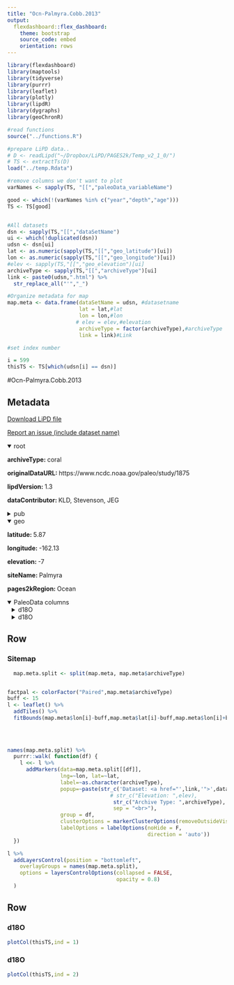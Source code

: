 ```yaml
---
title: "Ocn-Palmyra.Cobb.2013"
output: 
  flexdashboard::flex_dashboard:
    theme: bootstrap
    source_code: embed
    orientation: rows
---
```


```r
library(flexdashboard)
library(maptools)
library(tidyverse)
library(purrr)
library(leaflet)
library(plotly)
library(lipdR)
library(dygraphs)
library(geoChronR)

#read functions
source("../functions.R")

#prepare LiPD data..
# D <- readLipd("~/Dropbox/LiPD/PAGES2k/Temp_v2_1_0/")
# TS <- extractTs(D)
load("../temp.Rdata")

#remove columns we don't want to plot
varNames <- sapply(TS, "[[","paleoData_variableName")

good <- which(!(varNames %in% c("year","depth","age")))
TS <- TS[good]


#All datasets
dsn <- sapply(TS,"[[","dataSetName")
ui <- which(!duplicated(dsn))
udsn <- dsn[ui]
lat <- as.numeric(sapply(TS,"[[","geo_latitude")[ui])
lon <- as.numeric(sapply(TS,"[[","geo_longitude")[ui])
#elev <- sapply(TS,"[[","geo_elevation")[ui]
archiveType <- sapply(TS,"[[","archiveType")[ui]
link <- paste0(udsn,".html") %>% 
  str_replace_all("'","_")

#Organize metadata for map
map.meta <- data.frame(dataSetName = udsn, #datasetname
                       lat = lat,#lat
                       lon = lon,#lon
                      # elev = elev,#elevation
                       archiveType = factor(archiveType),#archiveType
                       link = link)#Link

#set index number

i = 599
thisTS <- TS[which(udsn[i] == dsn)]
```
#Ocn-Palmyra.Cobb.2013

Metadata {.sidebar}
-------------------------------------
[Download LiPD file](Ocn-Palmyra.Cobb.2013.lpd)
            

[Report an issue (include dataset name)](https://github.com/nickmckay/LiPDverse/issues)

<details open style="margin-left: 0px">
<summary>root</summary>
<p style="margin-left: 0px"><strong>archiveType: </strong>coral
<p style="margin-left: 0px"><strong>originalDataURL: </strong>https://www.ncdc.noaa.gov/paleo/study/1875
<p style="margin-left: 0px"><strong>lipdVersion: </strong>1.3
<p style="margin-left: 0px"><strong>dataContributor: </strong>KLD, Stevenson, JEG
</details>
<details>
<summary>pub</summary>
<details style="margin-left: 10px">
<summary>pub1</summary>
<p style="margin-left: 10px"><strong>author: </strong>Cobb, Kim M.;Charles, Christopher D.;Cheng, Hai;Edwards, R. Lawrence
<p style="margin-left: 10px"><strong>citeKey: </strong>cobb2003elniosouthernoscillationa
<p style="margin-left: 10px"><strong>journal: </strong>Nature
<p style="margin-left: 10px"><strong>volume: </strong>424
<p style="margin-left: 10px"><strong>pages: </strong>271-276
<p style="margin-left: 10px"><strong>pubYear: </strong>2003
<p style="margin-left: 10px"><strong>title: </strong>El Niño/Southern Oscillation and tropical Pacific climate during the last millennium
<p style="margin-left: 10px"><strong>DOI: </strong>10.1038/nature01779
</details>
<details style="margin-left: 10px">
<summary>pub2</summary>
<p style="margin-left: 10px"><strong>author: </strong>Cobb, Kim M.;Charles, Christopher D.;Cheng, Hai;Kastner, Miriam;Edwards, R.Lawrence
<p style="margin-left: 10px"><strong>citeKey: </strong>cobb2003uthdatinglivingandyoungfo
<p style="margin-left: 10px"><strong>journal: </strong>Earth and Planetary Science Letters
<p style="margin-left: 10px"><strong>volume: </strong>210
<p style="margin-left: 10px"><strong>pages: </strong>271-276
<p style="margin-left: 10px"><strong>pubYear: </strong>2003
<p style="margin-left: 10px"><strong>title: </strong>U/Th-dating living and young fossil corals from the central tropical Pacific
<p style="margin-left: 10px"><strong>DOI: </strong>10.1016/S0012-821X(03)00138-9
</details>
<details style="margin-left: 10px">
<summary>pub3</summary>
<p style="margin-left: 10px"><strong>author: </strong>Cobb, K. M.;Westphal, N.;Sayani, H. R.;Watson, J. T.;Di Lorenzo, E.;Cheng, H.;Edwards, R. L.;Charles, C. D.
<p style="margin-left: 10px"><strong>citeKey: </strong>cobb2013highlyvariableelninosouth
<p style="margin-left: 10px"><strong>journal: </strong>Science
<p style="margin-left: 10px"><strong>volume: </strong>339
<p style="margin-left: 10px"><strong>pages: </strong>271-276
<p style="margin-left: 10px"><strong>pubYear: </strong>2013
<p style="margin-left: 10px"><strong>title: </strong>Highly variable El Nino-Southern Oscillation throughout the Holocene
<p style="margin-left: 10px"><strong>DOI: </strong>10.1126/science.1228246
</details>
<details style="margin-left: 10px">
<summary>pub4</summary>
<p style="margin-left: 10px"><strong>author: </strong>Cobb, Kim M.;Charles, Christopher D.;Hunter, David E.
<p style="margin-left: 10px"><strong>citeKey: </strong>cobb2001acentraltropicalpacificco
<p style="margin-left: 10px"><strong>journal: </strong>Geophysical Research Letters
<p style="margin-left: 10px"><strong>volume: </strong>28
<p style="margin-left: 10px"><strong>pages: </strong>271-276
<p style="margin-left: 10px"><strong>pubYear: </strong>2001
<p style="margin-left: 10px"><strong>title: </strong>A central tropical Pacific coral demonstrates Pacific, Indian, and Atlantic decadal climate connections
<p style="margin-left: 10px"><strong>DOI: </strong>10.1029/2001GL012919
</details>
<details style="margin-left: 10px">
<summary>pub5</summary>
<p style="margin-left: 10px"><strong>author: </strong>Tierney, Jessica E.;Abram, Nerilie J.;Anchukaitis, Kevin J.;Evans, Michael N.;Giry, Cyril;Kilbourne, K. Halimeda;Saenger, Casey P.;Wu, Henry C.;Zinke, Jens
<p style="margin-left: 10px"><strong>citeKey: </strong>tierney2015tropicalseasurfacetempera
<p style="margin-left: 10px"><strong>journal: </strong>Paleoceanography
<p style="margin-left: 10px"><strong>volume: </strong>30
<p style="margin-left: 10px"><strong>pages: </strong>226-252
<p style="margin-left: 10px"><strong>pubYear: </strong>2015
<p style="margin-left: 10px"><strong>title: </strong>Tropical sea surface temperatures for the past four centuries reconstructed from coral archives
<p style="margin-left: 10px"><strong>DOI: </strong>10.1002/2014PA002717
</details>
<details style="margin-left: 10px">
<summary>pub6</summary>
<p style="margin-left: 10px"><strong>author: </strong>Cobb, K.M.
<p style="margin-left: 10px"><strong>citeKey: </strong>cobb2003httpswwwncdcnoaagovpaleostudy1875DataCitation
<p style="margin-left: 10px"><strong>title: </strong>World Data Center for Paleoclimatology
</details>
</details>
<details open style="margin-left: 0px">
<summary>geo</summary>
<p style="margin-left: 0px"><strong>latitude: </strong>5.87
<p style="margin-left: 0px"><strong>longitude: </strong>-162.13
<p style="margin-left: 0px"><strong>elevation: </strong>-7
<p style="margin-left: 0px"><strong>siteName: </strong>Palmyra
<p style="margin-left: 0px"><strong>pages2kRegion: </strong>Ocean
</details>
<details open>
<summary>PaleoData columns</summary>
<details style="margin-left: 10px">
<summary>d18O</summary>
<p style="margin-left: 10px"><strong>TSid: </strong>Ocean2kHR_139
<p style="margin-left: 10px"><strong>variableName: </strong>d18O
<p style="margin-left: 10px"><strong>units: </strong>permil
<p style="margin-left: 10px"><strong>useInGlobalTemperatureAnalysis: </strong>TRUE
<details>
<summary>interpretation</summary>
<details style="margin-left: 20px">
<summary>1</summary>
<p style="margin-left: 20px"><strong>interpDirection: </strong>negative
<p style="margin-left: 20px"><strong>scope: </strong>climate
<p style="margin-left: 20px"><strong>seasonality: </strong>N/A (subannually resolved)
<p style="margin-left: 20px"><strong>variable: </strong>T
<p style="margin-left: 20px"><strong>variableDetail: </strong>sea@surface
</details>
</details>
</details>
<details style="margin-left: 10px">
<summary>d18O</summary>
<p style="margin-left: 10px"><strong>TSid: </strong>PYTBWLHQW85
<p style="margin-left: 10px"><strong>variableName: </strong>d18O
<p style="margin-left: 10px"><strong>units: </strong>per mil
<details>
<summary>interpretation</summary>
<details style="margin-left: 20px">
<summary>1</summary>
<p style="margin-left: 20px"><strong>interpDirection: </strong>negative
<p style="margin-left: 20px"><strong>local: </strong>local
<p style="margin-left: 20px"><strong>rank: </strong>1
<p style="margin-left: 20px"><strong>scope: </strong>Isotope
<p style="margin-left: 20px"><strong>seasonality: </strong>mean tropical annual
<p style="margin-left: 20px"><strong>variable: </strong>Temperature
<p style="margin-left: 20px"><strong>variableDetail: </strong>sea surface
</details>
<details style="margin-left: 20px">
<summary>2</summary>
<p style="margin-left: 20px"><strong>interpDirection: </strong>positive
<p style="margin-left: 20px"><strong>local: </strong>local
<p style="margin-left: 20px"><strong>rank: </strong>2
<p style="margin-left: 20px"><strong>scope: </strong>Isotope
<p style="margin-left: 20px"><strong>seasonality: </strong>mean tropical annual
<p style="margin-left: 20px"><strong>variable: </strong>d18Osw
<p style="margin-left: 20px"><strong>variableDetail: </strong>sea surface
</details>
</details>
</details>

Row
-----------------------------------------------------------------------

### Sitemap

```r
  map.meta.split <- split(map.meta, map.meta$archiveType)


factpal <- colorFactor("Paired",map.meta$archiveType)
buff <- 15
l <- leaflet() %>% 
  addTiles() %>% 
  fitBounds(map.meta$lon[i]-buff,map.meta$lat[i]-buff,map.meta$lon[i]+buff,map.meta$lat[i]+buff)
  

  
  
names(map.meta.split) %>%
  purrr::walk( function(df) {
    l <<- l %>%
      addMarkers(data=map.meta.split[[df]],
                 lng=~lon, lat=~lat,
                 label=~as.character(archiveType),
                 popup=~paste(str_c('Dataset: <a href="',link,'">',dataSetName,'</a>'),
                                 # str_c("Elevation: ",elev),
                                  str_c("Archive Type: ",archiveType),
                                  sep = "<br>"),
                 group = df,
                 clusterOptions = markerClusterOptions(removeOutsideVisibleBounds = F),
                 labelOptions = labelOptions(noHide = F,
                                             direction = 'auto'))
  })

l %>%
  addLayersControl(position = "bottomleft",
    overlayGroups = names(map.meta.split),
    options = layersControlOptions(collapsed = FALSE,
                                   opacity = 0.8)
  )
```

Row {.tabset .tabset-fade}
-----------------------------------------------------------------------

### d18O
```r
plotCol(thisTS,ind = 1)
```

### d18O
```r
plotCol(thisTS,ind = 2)
```
